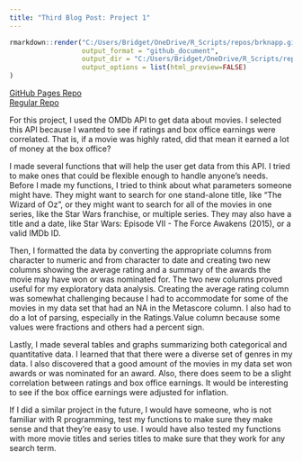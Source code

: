 ```yaml
---
title: "Third Blog Post: Project 1"
---
```


```r
rmarkdown::render("C:/Users/Bridget/OneDrive/R_Scripts/repos/brknapp.github.io/_Rmd/2022-06-26-third-blog-post.Rmd",
                  output_format = "github_document",
                  output_dir = "C:/Users/Bridget/OneDrive/R_Scripts/repos/brknapp.github.io/_posts/",
                  output_options = list(html_preview=FALSE) 
)
```

[GitHub Pages Repo](https://brknapp.github.io/Project_1/)  <br>
[Regular Repo](https://github.com/brknapp/Project_1)

For this project, I used the OMDb API to get data about movies. I selected this API because I wanted to see if ratings and box office earnings were correlated. That is, if a movie was highly rated, did that mean it earned a lot of money at the box office? 

I made several functions that will help the user get data from this API. I tried to make ones that could be flexible enough to handle anyone’s needs. Before I made my functions, I tried to think about what parameters someone might have. They might want to search for one stand-alone title, like "The Wizard of Oz", or they might want to search for all of the movies in one series, like the Star Wars franchise, or multiple series. They may also have a title and a date, like Star Wars: Episode VII - The Force Awakens (2015), or a valid IMDb ID.

Then, I formatted the data by converting the appropriate columns from character to numeric and from character to date and creating two new columns showing the average rating and a summary of the awards the movie may have won or was nominated for. The two new columns proved useful for my exploratory data analysis. Creating the average rating column was somewhat challenging because I had to accommodate for some of the movies in my data set that had an NA in the Metascore column. I also had to do a lot of parsing, especially in the Ratings.Value column because some values were fractions and others had a percent sign.

Lastly, I made several tables and graphs summarizing both categorical and quantitative data. I learned that that there were a diverse set of genres in my data. I also discovered that a good amount of the movies in my data set won awards or was nominated for an award. Also, there does seem to be a slight correlation between ratings and box office earnings. It would be interesting to see if the box office earnings were adjusted for inflation. 

If I did a similar project in the future, I would have someone, who is not familiar with R programming, test my functions to make sure they make sense and that they’re easy to use. I would have also tested my functions with more movie titles and series titles to make sure that they work for any search term.